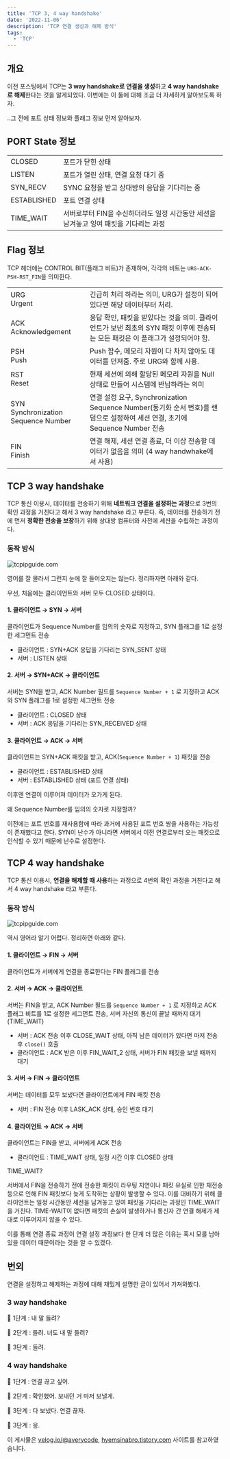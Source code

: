 ```yaml
---
title: 'TCP 3, 4 way handshake'
date: '2022-11-06'
description: 'TCP 연결 생성과 해제 방식'
tags:
  - 'TCP'
---
```


## 개요

이전 포스팅에서 TCP는 **3 way handshake로 연결을 생성**하고 **4 way handshake로 해제**한다는 것을 알게되었다. 이번에는 이 둘에 대해 조금 더 자세하게 알아보도록 하자.

..그 전에 포트 상태 정보와 플래그 정보 먼저 알아보자.

## PORT State 정보

|             |                                                                                       |
| ----------- | ------------------------------------------------------------------------------------- |
| CLOSED      | 포트가 닫힌 상태                                                                      |
| LISTEN      | 포트가 열린 상태, 연결 요청 대기 중                                                   |
| SYN_RECV    | SYNC 요청을 받고 상대방의 응답을 기다리는 중                                          |
| ESTABLISHED | 포트 연결 상태                                                                        |
| TIME_WAIT   | 서버로부터 FIN을 수신하더라도 일정 시간동안 세션을 남겨놓고 잉여 패킷을 기다리는 과정 |

## Flag 정보

TCP 헤더에는 CONTROL BIT(플래그 비트)가 존재하며, 각각의 비트는 `URG-ACK-PSH-RST_FIN`을 의미한다.

|                                         |                                                                                                                                |
| --------------------------------------- | ------------------------------------------------------------------------------------------------------------------------------ |
| URG<br/>Urgent                          | 긴급히 처리 하라는 의미, URG가 설정이 되어있다면 해당 데이터부터 처리.                                                         |
| ACK<br/>Acknowledgement                 | 응답 확인, 패킷을 받았다는 것을 의미. 클라이언트가 보낸 최초의 SYN 패킷 이후에 전송되는 모든 패킷은 이 플래그가 설정되어야 함. |
| PSH<br/>Push                            | Push 함수, 메모리 자원이 다 차지 않아도 데이터를 던져줌. 주로 URG와 함께 사용.                                                 |
| RST<br/>Reset                           | 현재 세션에 의해 할당된 메모리 자원을 Null 상태로 만들어 시스템에 반납하라는 의미                                              |
| SYN<br/>Synchronization Sequence Number | 연결 설정 요구, Synchronization Sequence Number(동기화 순서 번호)를 랜덤으로 설정하여 세션 연결, 초기에 Sequence Number 전송   |
| FIN<br/>Finish                          | 연결 해제, 세션 연결 종료, 더 이상 전송할 데이터가 없음을 의미 (4 way handwhake에서 사용)                                      |

## TCP 3 way handshake

TCP 통신 이용시, 데이터를 전송하기 위해 **네트워크 연결을 설정하는 과정**으로 3번의 확인 과정을 거친다고 해서 3 way handshake 라고 부른다. 즉, 데이터를 전송하기 전에 먼저 **정확한 전송을 보장**하기 위해 상대방 컴퓨터와 사전에 세션을 수립하는 과정이다.

### 동작 방식

![tcpipguide.com](/posts/computer-science/network/handshake-01.png "http://www.tcpipguide.com/free/t_TCPConnectionEstablishmentProcessTheThreeWayHandsh-3.htm")

영어를 잘 몰라서 그런지 눈에 잘 들어오지는 않는다. 정리하자면 아래와 같다.

우선, 처음에는 클라이언트와 서버 모두 CLOSED 상태이다.

#### 1. 클라이언트 → SYN → 서버

클라이언트가 Sequence Number를 임의의 숫자로 지정하고, SYN 플래그를 1로 설정한 세그먼트 전송

- 클라이언트 : SYN+ACK 응답을 기다리는 SYN_SENT 상태
- 서버 : LISTEN 상태

#### 2. 서버 → SYN+ACK → 클라이언트

서버는 SYN을 받고, ACK Number 필드를 `Sequence Number + 1` 로 지정하고 ACK와 SYN 플래그를 1로 설정한 세그먼트 전송

- 클라이언트 : CLOSED 상태
- 서버 : ACK 응답을 기다리는 SYN_RECEIVED 상태

#### 3. 클라이언트 → ACK → 서버

클라이언트는 SYN+ACK 패킷을 받고, ACK(`Sequence Number + 1`) 패킷을 전송

- 클라이언트 : ESTABLISHED 상태
- 서버 : ESTABLISHED 상태 (포트 연결 상태)

이후엔 연결이 이루어져 데이터가 오가게 된다.

<Quote>

왜 Sequence Number를 임의의 숫자로 지정할까?

</Quote>

이전에는 포트 번호를 재사용함에 따라 과거에 사용된 포트 번호 쌍을 사용하는 가능성이 존재했다고 한다. SYN이 난수가 아니라면 서버에서 이전 연결로부터 오는 패킷으로 인식할 수 있기 때문에 난수로 설정한다.

## TCP 4 way handshake

TCP 통신 이용시, **연결을 해제할 때 사용**하는 과정으로 4번의 확인 과정을 거친다고 해서 4 way handshake 라고 부른다.

### 동작 방식

![tcpipguide.com](/posts/computer-science/network/handshake-02.png "http://www.tcpipguide.com/free/t_TCPConnectionTermination-2.htm")

역시 영어라 알기 어렵다. 정리하면 아래와 같다.

#### 1. 클라이언트 → FIN → 서버

클라이언트가 서버에게 연결을 종료한다는 FIN 플래그를 전송

#### 2. 서버 → ACK → 클라이언트

서버는 FIN을 받고, ACK Number 필드를 `Sequence Number + 1` 로 지정하고 ACK 플래그 비트를 1로 설정한 세그먼트 전송, 서버 자신의 통신이 끝날 때까지 대기 (TIME_WAIT)

- 서버 : ACK 전송 이후 CLOSE_WAIT 상태, 아직 남은 데이터가 있다면 마저 전송 후 `close()` 호출
- 클라이언트 : ACK 받은 이후 FIN_WAIT_2 상태, 서버가 FIN 패킷을 보낼 때까지 대기

#### 3. 서버 → FIN → 클라이언트

서버는 데이터를 모두 보냈다면 클라이언트에게 FIN 패킷 전송

- 서버 : FIN 전송 이후 LASK_ACK 상태, 승인 번호 대기

#### 4. 클라이언트 → ACK → 서버

클라이언트는 FIN을 받고, 서버에게 ACK 전송

- 클라이언트 : TIME_WAIT 상태, 일정 시간 이후 CLOSED 상태

<Quote>

TIME_WAIT?

</Quote>

서버에서 FIN을 전송하기 전에 전송한 패킷이 라우팅 지연이나 패킷 유실로 인한 재전송 등으로 인해 FIN 패킷보다 늦게 도착하는 상황이 발생할 수 있다. 이를 대비하기 위해 클라이언트는 일정 시간동안 세션을 남겨놓고 잉여 패킷을 기다리는 과정인 TIME_WAIT을 거친다. TIME-WAIT이 없다면 패킷의 손실이 발생하거나 통신자 간 연결 해제가 제대로 이루어지지 않을 수 있다.

이를 통해 연결 종료 과정이 연결 설정 과정보다 한 단계 더 많은 이유는 혹시 모를 남아있을 데이터 때문이라는 것을 알 수 있겠다.

## 번외

연결을 설정하고 해제하는 과정에 대해 재밌게 설명한 글이 있어서 가져와봤다.

### 3 way handshake

👩 1단계 : 내 말 들려?

🧑 2단계 : 들려. 너도 내 말 들려?

👩 3단계 : 들려.

### 4 way handshake

👩 1단계 : 연결 끊고 싶어.

🧑 2단계 : 확인했어. 보내던 거 마저 보낼게.

🧑 3단계 : 다 보냈다. 연결 끊자.

👩 3단계 : 응.

<Callout type="info" icon="💡">

이 게시물은 [velog.io/@averycode](https://velog.io/@averycode/%EB%84%A4%ED%8A%B8%EC%9B%8C%ED%81%AC-TCPUDP%EC%99%80-3-Way-Handshake4-Way-Handshake), [hyemsinabro.tistory.com](https://hyemsinabro.tistory.com/m/157) 사이트를 참고하였습니다.

</Callout>

